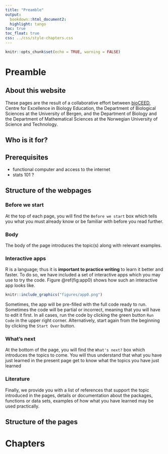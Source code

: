```yaml
---
title: "Preamble"
output:
  bookdown::html_document2:
  highlight: tango
toc: true
toc_float: true
css: ../css/style-chapters.css
---
```

  
``` r
knitr::opts_chunk$set(echo = TRUE, warning = FALSE)
```


# Preamble

## About this website

These pages are the result of a collaborative effort between [bioCEED](https://bioceed.w.uib.no/), Centre for Excellence in Biology Education, the Department of Biological Sciences at the University of Bergen, and the Department of Biology and the Department of Mathematical Sciences at the Norwegian University of Science and Technology.

## Who is it for?



## Prerequisites

+ functional computer and access to the internet
+ stats 101 ?


## Structure of the webpages

### Before we start

At the top of each page, you will find the `Before we start` box which tells you what you must already know or be familiar with before you read further. 

### Body

The body of the page introduces the topic(s) along with relevant examples.

### Interactive apps 

R is a language; thus it is **important to practice writing** to learn it better and faster. 
To do so, we have included a set of interactive apps which you may use to try the code. 
Figure \@ref(fig:app0) shows how such an interactive app looks like.
 
```r
knitr::include_graphics("figures/app0.png")
```

Sometimes, the app will be pre-filled with the full code ready to run. 
Sometimes the code will be partial or incorrect, meaning that you will have to edit it first. 
In all cases, run the code by clicking the green button `Run Code` in the upper right corner. 
Alternatively, start again from the beginning by clicking the `Start Over` button.

### What's next

At the bottom of the page, you will find the `What's next?` box which introduces the topics to come. You will thus understand that what you have just learned in the present page get to know what the topics you have just learned 

### Literature 

Finally, we provide you with a list of references that support the topic introduced in the pages, details or documentation about the packages, functions or data sets, examples of how what you have learned may be used practically.  





## Structure of the pages




# Chapters